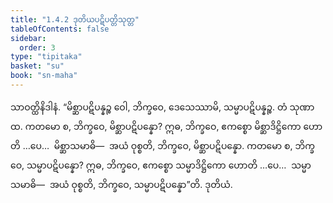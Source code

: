 ```yaml
---
title: "1.4.2 ဒုတိယပဋိပတ္တိသုတ္တ"
tableOfContents: false
sidebar:
  order: 3
type: "tipitaka"
basket: "su"
book: "sn-maha"
---
```



<DynamicBreadcrumb />

<Division number="32" book="sn-maha">

<Paragraph number="119" book="sn-maha">
သာဝတ္ထိနိဒါနံ. “မိစ္ဆာပဋိပန္နဉ္စ ဝေါ, ဘိက္ခဝေ, ဒေသေဿာမိ, သမ္မာပဋိပန္နဉ္စ. တံ သုဏာထ. ကတမော စ, ဘိက္ခဝေ, မိစ္ဆာပဋိပန္နော? ဣဓ, ဘိက္ခဝေ, ဧကစ္စော မိစ္ဆာဒိဋ္ဌိကော ဟောတိ …ပေ…  မိစ္ဆာသမာဓိ—  အယံ ဝုစ္စတိ, ဘိက္ခဝေ, မိစ္ဆာပဋိပန္နော. ကတမော စ, ဘိက္ခဝေ, သမ္မာပဋိပန္နော? ဣဓ, ဘိက္ခဝေ, ဧကစ္စော သမ္မာဒိဋ္ဌိကော ဟောတိ …ပေ…  သမ္မာသမာဓိ—  အယံ ဝုစ္စတိ, ဘိက္ခဝေ, သမ္မာပဋိပန္နော”တိ.

</Paragraph>
</Division>

<Paragraph number="120" type="center" book="sn-maha">
ဒုတိယံ.
</Paragraph>